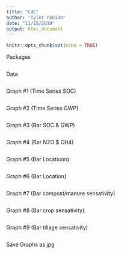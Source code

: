 ```yaml
---
title: "C4C"
author: "Tyler Cobian"
date: "11/15/2019"
output: html_document
---
```


```r
knitr::opts_chunk$set(echo = TRUE)
```

Packages
```r

```

Data
```r

```

Graph #1 (Time Series SOC)
```r

```

Graph #2 (Time Series GWP)
```r

```

Graph #3 (Bar SOC & GWP)
```r

```

Graph #4 (Bar N2O $ CH4)
```r

```

Graph #5 (Bar Locatiuon)
```r

```

Graph #6 (Bar Location)
```r

```

Graph #7 (Bar compost/manure sensativity)
```r

```

Graph #8 (Bar crop sensativity)
```r

```

Graph #9 (Bar tillage sensativity)
```r

```

Save Graphs as jpg
```r

```

